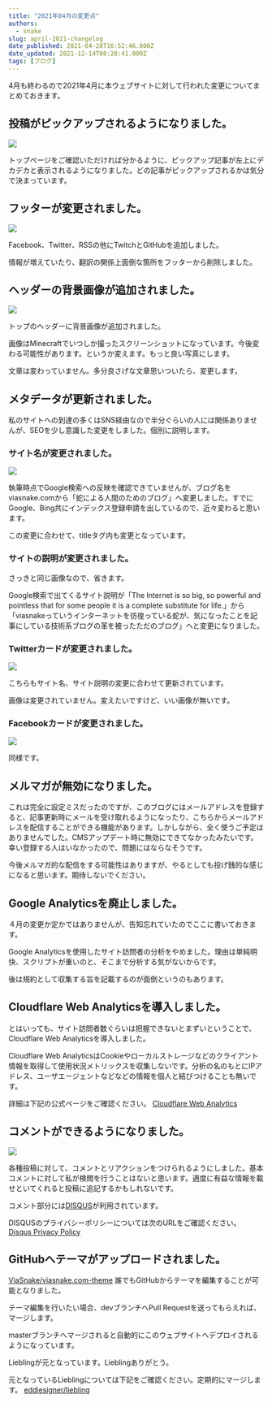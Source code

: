 ```yaml
---
title: "2021年04月の変更点"
authors:
  - snake
slug: april-2021-changelog
date_published: 2021-04-28T16:52:46.000Z
date_updated: 2021-12-14T08:28:41.000Z
tags: [ブログ]
---
```


4月も終わるので2021年4月に本ウェブサイトに対して行われた変更についてまとめておきます。

## 投稿がピックアップされるようになりました。

![](https://i.imgur.com/HIZpuFb.png)

トップページをご確認いただければ分かるように、ピックアップ記事が左上にデカデカと表示されるようになりました。どの記事がピックアップされるかは気分で決まっています。

## フッターが変更されました。

![](https://i.imgur.com/eMbJm0G.png)

Facebook、Twitter、RSSの他にTwitchとGitHubを追加しました。

情報が増えていたり、翻訳の関係上面倒な箇所をフッターから削除しました。

## ヘッダーの背景画像が追加されました。

![](https://i.imgur.com/zETt901.png)

トップのヘッダーに背景画像が追加されました。

画像はMinecraftでいつしか撮ったスクリーンショットになっています。今後変わる可能性があります。というか変えます。もっと良い写真にします。

文章は変わっていません。多分良さげな文章思いついたら、変更します。

## メタデータが更新されました。

私のサイトへの到達の多くはSNS経由なので半分ぐらいの人には関係ありませんが、SEOを少し意識した変更をしました。個別に説明します。

### サイト名が変更されました。

![](https://i.imgur.com/B0125Qo.png)

執筆時点でGoogle検索への反映を確認できていませんが、ブログ名をviasnake.comから「蛇による人間のためのブログ」へ変更しました。すでにGoogle、Bing共にインデックス登録申請を出しているので、近々変わると思います。

この変更に合わせて、titleタグ内も変更となっています。

### サイトの説明が変更されました。

さっきと同じ画像なので、省きます。

Google検索で出てくるサイト説明が「The Internet is so big, so powerful and pointless that for some people it is a complete substitute for life.」から「viasnakeっていうインターネットを彷徨っている蛇が、気になったことを記事にしている技術系ブログの革を被ったただのブログ」へと変更になりました。

### Twitterカードが変更されました。

![](https://i.imgur.com/iuPUyLT.png)

こちらもサイト名、サイト説明の変更に合わせて更新されています。

画像は変更されていません。変えたいですけど、いい画像が無いです。

### Facebookカードが変更されました。

![](https://i.imgur.com/NYLhojS.png)

同様です。

## メルマガが無効になりました。

これは完全に設定ミスだったのですが、このブログにはメールアドレスを登録すると、記事更新時にメールを受け取れるようになったり、こちらからメールアドレスを配信することができる機能があります。しかしながら、全く使うご予定はありませんでした。CMSアップデート時に無効にできてなかったみたいです。幸い登録する人はいなかったので、問題にはならなそうです。

今後メルマガ的な配信をする可能性はありますが、やるとしても投げ銭的な感じになると思います。期待しないでください。

## Google Analyticsを廃止しました。

４月の変更か定かではありませんが、告知忘れていたのでここに書いておきます。

Google Analyticsを使用したサイト訪問者の分析をやめました。理由は単純明快、スクリプトが重いのと、そこまで分析する気がないからです。

後は規約として収集する旨を記載するのが面倒というのもあります。

## Cloudflare Web Analyticsを導入しました。

とはいっても、サイト訪問者数ぐらいは把握できないとまずいということで、Cloudflare Web Analyticsを導入しました。

Cloudflare Web AnalyticsはCookieやローカルストレージなどのクライアント情報を取得して使用状況メトリックスを収集しないです。分析の名のもとにIPアドレス、ユーザエージェントなどなどの情報を個人と結びつけることも無いです。

詳細は下記の公式ページをご確認ください。
[Cloudflare Web Analytics](https://www.cloudflare.com/web-analytics/)

## コメントができるようになりました。

![](https://i.imgur.com/RBa4Lte.png)

各種投稿に対して、コメントとリアクションをつけられるようにしました。基本コメントに対して私が検閲を行うことはないと思います。適度に有益な情報を載せといてくれると投稿に追記するかもしれないです。

コメント部分には[DISQUS](https://disqus.com/)が利用されています。

DISQUSのプライバシーポリシーについては次のURLをご確認ください。
[Disqus Privacy Policy](https://help.disqus.com/en/articles/1717103-disqus-privacy-policy)

## GitHubへテーマがアップロードされました。

[ViaSnake/viasnake.com-theme](https://github.com/ViaSnake/viasnake.com-theme)
誰でもGitHubからテーマを編集することが可能となりました。

テーマ編集を行いたい場合、devブランチへPull Requestを送ってもらえれば、マージします。

masterブランチへマージされると自動的にこのウェブサイトへデプロイされるようになっています。

Lieblingが元となっています。Lieblingありがとう。

元となっているLieblingについては下記をご確認ください。定期的にマージします。
[eddiesigner/liebling](https://github.com/eddiesigner/liebling)
